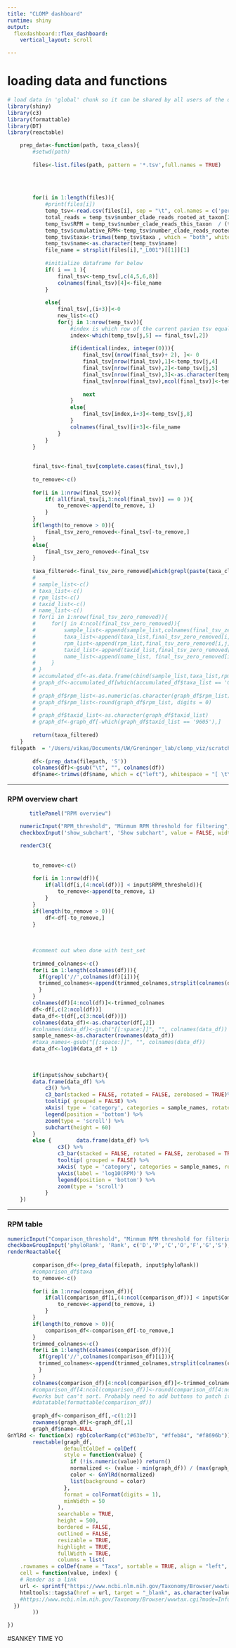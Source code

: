 ```yaml
---
title: "CLOMP dashboard"
runtime: shiny
output: 
  flexdashboard::flex_dashboard:
    vertical_layout: scroll

---
```


# loading data and functions
```r
# load data in 'global' chunk so it can be shared by all users of the dashboard
library(shiny)
library(c3)
library(formattable)
library(DT)
library(reactable)

    prep_data<-function(path, taxa_class){
        #setwd(path)
        
        files<-list.files(path, pattern = '*.tsv',full.names = TRUE)
        
 
        
        
        for(i in 1:length(files)){
            #print(files[i])
            temp_tsv<-read.csv(files[i], sep = "\t", col.names = c('percent_clade_reads', 'number_clade_reads_rooted_at_taxon','number_clade_reads_this_taxon', 'taxa', 'taxid', 'name'), header = FALSE)
            total_reads = temp_tsv$number_clade_reads_rooted_at_taxon[2] + temp_tsv$number_clade_reads_rooted_at_taxon[1]
            temp_tsv$RPM = temp_tsv$number_clade_reads_this_taxon  / (total_reads / 1e6)
            temp_tsv$cumulative_RPM<-temp_tsv$number_clade_reads_rooted_at_taxon / (total_reads / 1e6)
            temp_tsv$taxa<-trimws(temp_tsv$taxa , which = "both", whitespace = "\t")
            temp_tsv$name<-as.character(temp_tsv$name)
            file_name = strsplit(files[i],"_L001")[[1]][1]
            
            #initialize dataframe for below
            if( i == 1 ){ 
                final_tsv<-temp_tsv[,c(4,5,6,8)] 
                colnames(final_tsv)[4]<-file_name
            }
            
            else{ 
                final_tsv[,(i+3)]<-0
                new_list<-c()
                for(j in 1:nrow(temp_tsv)){ 
                    #index is which row of the current pavian tsv equals the current taxid
                    index<-which(temp_tsv[j,5] == final_tsv[,2])
                    
                    if(identical(index, integer(0))){ 
                        final_tsv[(nrow(final_tsv)+ 2), ]<- 0
                        final_tsv[nrow(final_tsv),1]<-temp_tsv[j,4]
                        final_tsv[nrow(final_tsv),2]<-temp_tsv[j,5]
                        final_tsv[nrow(final_tsv),3]<-as.character(temp_tsv[j,6])
                        final_tsv[nrow(final_tsv),ncol(final_tsv)]<-temp_tsv[j,8]
                        
                        next
                    }
                    else{ 
                        final_tsv[index,i+3]<-temp_tsv[j,8]
                    }
                    colnames(final_tsv)[i+3]<-file_name
                }
            }
        }
        
        
        final_tsv<-final_tsv[complete.cases(final_tsv),]
        
        to_remove<-c()
        
        for(i in 1:nrow(final_tsv)){ 
            if( all(final_tsv[i,3:ncol(final_tsv)] == 0 )){ 
                to_remove<-append(to_remove, i)
            }
        }
        if(length(to_remove > 0)){
            final_tsv_zero_removed<-final_tsv[-to_remove,]
        }
        else{
            final_tsv_zero_removed<-final_tsv
        }
        
        taxa_filtered<-final_tsv_zero_removed[which(grepl(paste(taxa_class,collapse="|"),final_tsv_zero_removed$taxa)),]
        # 
        # sample_list<-c()
        # taxa_list<-c()
        # rpm_list<-c()
        # taxid_list<-c()
        # name_list<-c()
        # for(i in 1:nrow(final_tsv_zero_removed)){ 
        #     for(j in 4:ncol(final_tsv_zero_removed)){ 
        #         sample_list<-append(sample_list,colnames(final_tsv_zero_removed)[j])
        #         taxa_list<-append(taxa_list,final_tsv_zero_removed[i,1])
        #         rpm_list<-append(rpm_list,final_tsv_zero_removed[i,j])
        #         taxid_list<-append(taxid_list,final_tsv_zero_removed[i,2])
        #         name_list<-append(name_list, final_tsv_zero_removed[i,3])
        #     }  
        # }
        # accumulated_df<-as.data.frame(cbind(sample_list,taxa_list,rpm_list,taxid_list,name_list))
        # graph_df<-accumulated_df[which(accumulated_df$taxa_list == 'G'),]
        # 
        # graph_df$rpm_list<-as.numeric(as.character(graph_df$rpm_list))
        # graph_df$rpm_list<-round(graph_df$rpm_list, digits = 0)
        # 
        # graph_df$taxid_list<-as.character(graph_df$taxid_list)
        # graph_df<-graph_df[-which(graph_df$taxid_list == '9605'),]
        
        return(taxa_filtered)
    }
 filepath  = '/Users/vikas/Documents/UW/Greninger_lab/clomp_viz/scratch/remove_euk_test/'
  
        df<-(prep_data(filepath, 'S'))
        colnames(df)<-gsub("\t", "", colnames(df))
        df$name<-trimws(df$name, which = c("left"), whitespace = "[ \t\n]")


```


-------------------------------------
    
### RPM overview chart
    
```r
       titlePanel("RPM overview")

    numericInput("RPM_threshold", "Minmum RPM threshold for filtering", 200, min = 1)
    checkboxInput('show_subchart', 'Show subchart', value = FALSE, width = NULL)

    renderC3({
            
        
        to_remove<-c()
        
        for(i in 1:nrow(df)){ 
            if(all(df[i,(4:ncol(df))] < input$RPM_threshold)){ 
                to_remove<-append(to_remove, i)
            }
        }
        if(length(to_remove > 0)){
            df<-df[-to_remove,]
        }
        
        
        
        #comment out when done with test_set
        
        trimmed_colnames<-c()
        for(i in 1:length(colnames(df))){ 
          if(grepl('//',colnames(df)[i])){
          trimmed_colnames<-append(trimmed_colnames,strsplit(colnames(df)[i], '//')[[1]][2])
          }
        }
        colnames(df)[4:ncol(df)]<-trimmed_colnames
        df<-df[,c(2:ncol(df))]
        data_df<-t(df[,c(3:ncol(df))])
        colnames(data_df)<-as.character(df[,2])
        #colnames(data_df)<-gsub("[[:space:]]", "", colnames(data_df))
        sample_names<-as.character(rownames(data_df))
        #taxa_names<-gsub("[[:space:]]", "", colnames(data_df))
        data_df<-log10(data_df + 1)
        
        
        
        if(input$show_subchart){ 
        data.frame(data_df) %>%
            c3() %>% 
            c3_bar(stacked = FALSE, rotated = FALSE, zerobased = TRUE)%>% 
            tooltip( grouped = FALSE) %>%
            xAxis( type = 'category', categories = sample_names, rotate = 45)  %>%
            legend(position = 'bottom') %>%
            zoom(type = 'scroll') %>% 
            subchart(height = 60)
        }
        else {        data.frame(data_df) %>%
                c3() %>% 
                c3_bar(stacked = FALSE, rotated = FALSE, zerobased = TRUE)%>% 
                tooltip( grouped = FALSE) %>%
                xAxis( type = 'category', categories = sample_names, rotate = 45)  %>%
                yAxis(label = 'log10(RPM)') %>%
                legend(position = 'bottom') %>%
                zoom(type = 'scroll') 
            }
    })

```
   
 
-------------------------------------

   
### RPM table


```r
numericInput("Comparison_threshold", "Minmum RPM threshold for filtering", 10, min = 1)
checkboxGroupInput('phyloRank', 'Rank', c('D','P','C','O','F','G','S'), selected = c('D','P','C','O','F','G','S'), inline = TRUE)
renderReactable({
  
        comparison_df<-(prep_data(filepath, input$phyloRank))
        #comparison_df$taxa 
        to_remove<-c()
        
        for(i in 1:nrow(comparison_df)){ 
            if(all(comparison_df[i,(4:ncol(comparison_df))] < input$Comparison_threshold)){ 
                to_remove<-append(to_remove, i)
            }
        }
        if(length(to_remove > 0)){
            comparison_df<-comparison_df[-to_remove,]
        }
        trimmed_colnames<-c()
        for(i in 1:length(colnames(comparison_df))){ 
          if(grepl('//',colnames(comparison_df)[i])){
          trimmed_colnames<-append(trimmed_colnames,strsplit(colnames(comparison_df)[i], '//')[[1]][2])
          }
        }
        colnames(comparison_df)[4:ncol(comparison_df)]<-trimmed_colnames
        #comparison_df[4:ncol(comparison_df)]<-round(comparison_df[4:ncol(comparison_df)],0)
        #works but can't sort. Probably need to add buttons to patch it together (formattable is static and datatable is uggo)
        #datatable(formattable(comparison_df))
        
        graph_df<-comparison_df[,-c(1:2)]
        rownames(graph_df)<-graph_df[,1]
        graph_df$name<-NULL
GnYlRd <- function(x) rgb(colorRamp(c("#63be7b", "#ffeb84", "#f8696b"))(x), maxColorValue = 255)
        reactable(graph_df,
                  defaultColDef = colDef(
                  style = function(value) {
                    if (!is.numeric(value)) return()
                    normalized <- (value - min(graph_df)) / (max(graph_df) - min(graph_df))
                    color <- GnYlRd(normalized)
                    list(background = color)
                  },
                  format = colFormat(digits = 1),
                  minWidth = 50
                ),
                searchable = TRUE, 
                height = 500,
                bordered = FALSE,
                outlined = FALSE,
                resizable = TRUE,
                highlight = TRUE,
                fullWidth = TRUE,
                columns = list(
    .rownames = colDef(name = "Taxa", sortable = TRUE, align = "left",
    cell = function(value, index) {
    # Render as a link
    url <- sprintf("https://www.ncbi.nlm.nih.gov/Taxonomy/Browser/wwwtax.cgi?mode=Info&id=%s", comparison_df$taxid[index])
    htmltools::tags$a(href = url, target = "_blank", as.character(value))
    #https://www.ncbi.nlm.nih.gov/Taxonomy/Browser/wwwtax.cgi?mode=Info&id=5606&lvl=3&lin=f&keep=1&srchmode=1&unlock
  })
        ))

})


```   
 
#SANKEY TIME YO
